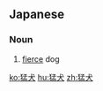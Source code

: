 ==Japanese==
{{ja-kanjitab|もう|けん|yomi=on}}

===Noun===
{{ja-noun|もうけん}}

# [[fierce]] dog
#: {{ja-usex|猛犬注意|もうけん ちゅうい|Beware of Dog}}

[[ko:猛犬]]
[[hu:猛犬]]
[[zh:猛犬]]
